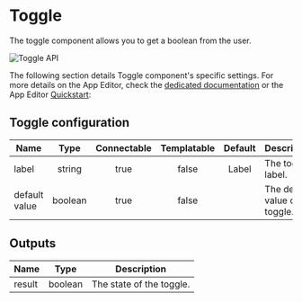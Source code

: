 
# Toggle

The toggle component allows you to get a boolean from the user.

![Toggle API](../../assets/apps/4_app_component_library/toggle.png.webp)

The following section details Toggle component's specific settings. For more details on the App Editor, check the [dedicated documentation](../0_app_editor/index.mdx) or the App Editor [Quickstart](../../getting_started/7_apps_quickstart/index.mdx):

<div className="grid grid-cols-2 gap-6 mb-4">
	<DocCard
		color="orange"
		title="App Editor Documentation"
		description="The app editor is a low-code builder to create custom User Interfaces with a mix of drag-and-drop and code."
		href="/docs/apps/app_editor"
	/>
	<DocCard
		color="orange"
		title="Apps Quickstart"
		description="Learn how to build your first app in a matter of minutes."
		href="/docs/getting_started/apps_quickstart"
	/>
</div>

## Toggle configuration

| Name          |  Type   | Connectable | Templatable | Default | Description                      |
| ------------- | :-----: | :---------: | :---------: | :-----: | -------------------------------- |
| label         | string  |    true     |    false    |  Label  | The toggle label.                |
| default value | boolean |    true     |    false    |         | The default value of the toggle. |

## Outputs

| Name   |  Type   | Description              |
| ------ | :-----: | ------------------------ |
| result | boolean | The state of the toggle. |
